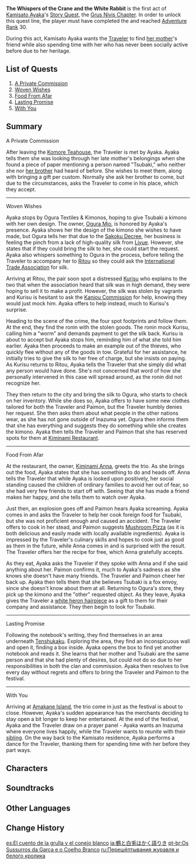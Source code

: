{{Act Infobox
|image          = Story Card Grus Nivis Chapter Act I.png
|type           = Story
|chapter        = Grus Nivis Chapter
|actNum         = I
|character      = Kamisato Ayaka
|ARReq          = 30
|archonQuestReq = [[Chapter II]]: Act I - [[The Immovable God and the Eternal Euthymia]]
}}
'''The Whispers of the Crane and the White Rabbit''' is the first act of [[Kamisato Ayaka]]'s [[Story Quest]], the [[Grus Nivis Chapter]]. In order to unlock this quest line, the player must have completed the {{Quest|The Immovable God and the Eternal Euthymia}} and reached [[Adventure Rank]] 30.

During this act, Kamisato Ayaka wants the [[Traveler]] to find [[Kamisato Kayo|her mother]]'s friend while also spending time with her who has never been socially active before due to her heritage.

==List of Quests==
# [[A Private Commission]]
# [[Woven Wishes]]
# [[Food From Afar]]
# [[Lasting Promise]]
# [[With You]]

==Summary==
;A Private Commission
After leaving the [[Komore Teahouse]], the Traveler is met by Ayaka. Ayaka tells them she was looking through her late mother's belongings when she found a piece of paper mentioning a person named "Tsubaki," who neither she nor [[Kamisato Ayato|her brother]] had heard of before. She wishes to meet them, along with bringing a gift per custom. Normally she ask her brother to come, but due to the circumstances, asks the Traveler to come in his place, which they accept.
----
;Woven Wishes
Ayaka stops by Ogura Textiles & Kimonos, hoping to give Tsubaki a kimono with her own design. The owner, [[Ogura Mio]], is honored by Ayaka's presence. Ayaka shows her the design of the kimono she wishes to have made, but Ogura tells her that due to the [[Sakoku Decree]], her business is feeling the pinch from a lack of high-quality silk from [[Liyue]]. However, she states that if they could bring the silk to her, she could start the request. Ayaka also whispers something to Ogura in the process, before telling the Traveler to accompany her to [[Ritou]] so they could ask the [[International Trade Association]] for silk.

Arriving at Ritou, the pair soon spot a distressed [[Kurisu]] who explains to the two that when the association heard that silk was in high demand, they were hoping to sell it to make a profit. However, the silk was stolen by vagrants and Kurisu is hesitant to ask the [[Kanjou Commission]] for help, knowing they would just mock him. Ayaka offers to help instead, much to Kurisu's surprise.

Heading to the scene of the crime, the four spot footprints and follow them. At the end, they find the ronin with the stolen goods. The ronin mock Kurisu, calling him a "worm" and demands payment to get the silk back. Kurisu is about to accept but Ayaka stops him, reminding him of what she told him earlier. Ayaka then proceeds to make an example out of the thieves, who quickly flee without any of the goods in tow. Grateful for her assistance, he initially tries to give the silk to her free of charge, but she insists on paying. As Kurisu returns to Ritou, Ayaka tells the Traveler that she simply did what any person would have done. She's not concerned that word of how she personally intervened in this case will spread around, as the ronin did not recognize her.

They then return to the city and bring the silk to Ogura, who starts to check on her inventory. While she does so, Ayaka offers to have some new clothes tailored for both the Traveler and Paimon, but the Traveler humbly denies her request. She then asks them about what people in the other nations wear, as she has not gone outside of Inazuma yet. Ogura then informs them that she has everything and suggests they do something while she creates the kimono. Ayaka then tells the Traveler and Paimon that she has reserved spots for them at [[Kiminami Restaurant]].
----
;Food From Afar
At the restaurant, the owner, [[Kiminami Anna]], greets the trio. As she brings out the food, Ayaka states that she has something to do and heads off. Anna tells the Traveler that while Ayaka is looked upon positively, her social standing caused the children of ordinary families to avoid her out of fear, so she had very few friends to start off with. Seeing that she has made a friend makes her happy, and she tells them to watch over Ayaka.

Just then, an explosion goes off and Paimon hears Ayaka screaming. Ayaka comes in and asks the Traveler to help her cook foreign food for Tsubaki, but she was not proficient enough and caused an accident. The Traveler offers to cook in her stead, and Paimon suggests [[Mushroom Pizza]] (as it is both delicious and easily made with locally available ingredients). Ayaka is impressed by the Traveler's culinary skills and hopes to cook just as good as them in the future, while Anna comes in and is surprised with the result. The Traveler offers her the recipe for free, which Anna gratefully accepts.

As they eat, Ayaka asks the Traveler if they spoke with Anna and if she said anything about her. Paimon confirms it, much to Ayaka's sadness as she knows she doesn't have many friends. The Traveler and Paimon cheer her back up. Ayaka then tells them that she believes Tsubaki is a fox envoy, since she doesn't know about them at all. Returning to Ogura's store, they pick up the kimono and the "other" requested object. As they leave, Ayaka gives the Traveler a [[White Heron Hairpin|white heron hairpiece]] as a gift to them for their company and assistance. They then begin to look for Tsubaki.
----
;Lasting Promise
Following the notebook's writing, they find themselves in an area underneath [[Tenshukaku]]. Exploring the area, they find an inconspicuous wall and open it, finding a box inside. Ayaka opens the box to find yet another notebook and reads it. She learns that her mother and Tsubaki are the same person and that she had plenty of desires, but could not do so due to her responsibilities in both the clan and commission. Ayaka then resolves to live every day without regrets and offers to bring the Traveler and Paimon to the festival.
----
;With You
Arriving at [[Amakane Island]], the trio come in just as the festival is about to close. However, Ayaka's sudden appearance has the merchants deciding to stay open a bit longer to keep her entertained. At the end of the festival, Ayaka and the Traveler draw on a prayer panel - Ayaka wants an Inazuma where everyone lives happily, while the Traveler wants to reunite with their [[Traveler's Sibling|sibling]]. On the way back to the Kamisato residence, Ayaka performs a dance for the Traveler, thanking them for spending time with her before they part ways.

==Characters==
{{Character Appearances|The Whispers of the Crane and the White Rabbit|type=Story Quest}}

==Soundtracks==
{{Soundtracks by Category Table|type=quest}}

==Other Languages==
{{Other Languages
|en      = The Whispers of the Crane and the White Rabbit
|zhs     = 鹤与白兔的诉说
|zhs_rm  = Hè yǔ Báitù de Sùshuō
|zht     = 鶴與白兔的訴說
|zht_rm  = Hè yǔ Báitù de Sùshuō
|zh_tl   = Crane and White Rabbit's Tale
|ja      = 鶴と白兎はかく語りき
|ja_rm   = Tsuru to Shiro Usagi wa Kaku Katariki
|ja_tl   = Narrative of the Crane and the White Rabbit
|ko      = 학과 흰토끼의 이야기
|ko_rm   = Hak-gwa Huinttokki-ui Iyagi
|ko_tl   = The Tale of the Crane and the White Rabbit
|es      = El cuento de la grulla y el conejo blanco
|es_tl   = The Tale of the Crane and the White Rabbit
|fr      = Les murmures de la grue et du lapin blanc
|fr_tl   = The Whispers of the Crane and the White Rabbit
|ru      = Перешёптывания журавля и белого кролика
|ru_tl   = The Whispers of the Crane and the White Rabbit
|th      = เรื่องราวของนกกระเรียน และกระต่ายขาว
|th_rm   = 
|th_tl   = Story of the Crane and the White Rabbit
|vi      = Câu Chuyện Về {{tt|Hạc|鹤}} Và {{tt|Thỏ|兔}} Trắng
|vi_tl   = The Story of the Crane and the White Rabbit
|de      = Das Märchen vom Kranich und dem weißen Kaninchen
|de_tl   = The Myth of the Crane and the White Rabbit
|id      = Kisah Bangau dan Kelinci Putih
|id_tl   = The Story of the Crane and the White Rabbit
|pt      = Os Sussurros da Garça e o Coelho Branco
|pt_tl   = The Whispers of the Crane and the White Rabbit
|tr      = Turna ile Beyaz Tavşanın Fısıltıları
|tr_tl   = 
|it      = I sussurri della gru e del coniglio bianco
|it_tl   = 
}}

==Change History==
{{Change History|2.0}}

[[es:El cuento de la grulla y el conejo blanco]]
[[ja:鶴と白兎はかく語りき]]
[[pt-br:Os Sussurros da Garça e o Coelho Branco]]
[[ru:Перешёптывания журавля и белого кролика]]